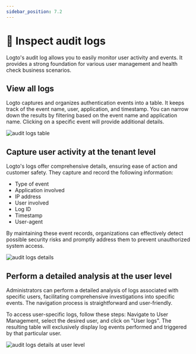 ```yaml
---
sidebar_position: 7.2
---
```



<head>
  <link rel="canonical" href="https://docs.logto.io/developer/audit-logs/" />
</head>

# 📜 Inspect audit logs

Logto's audit log allows you to easily monitor user activity and events. It provides a strong foundation for various user management and health check business scenarios.

## View all logs

Logto captures and organizes authentication events into a table. It keeps track of the event name, user, application, and timestamp. You can narrow down the results by filtering based on the event name and application name. Clicking on a specific event will provide additional details.

<img src={auditLogsTable} alt="audit logs table" />

## Capture user activity at the tenant level

Logto's logs offer comprehensive details, ensuring ease of action and customer safety. They capture and record the following information:

- Type of event
- Application involved
- IP address
- User involved
- Log ID
- Timestamp
- User-agent

By maintaining these event records, organizations can effectively detect possible security risks and promptly address them to prevent unauthorized system access.

<img src={auditLogsDetails} alt="audit logs details" />

## Perform a detailed analysis at the user level

Administrators can perform a detailed analysis of logs associated with specific users, facilitating comprehensive investigations into specific events. The navigation process is straightforward and user-friendly.

To access user-specific logs, follow these steps: Navigate to User Management, select the desired user, and click on "User logs". The resulting table will exclusively display log events performed and triggered by that particular user.

<img src={auditLogsDetailsUserLevel} alt="audit logs details at user level" />
